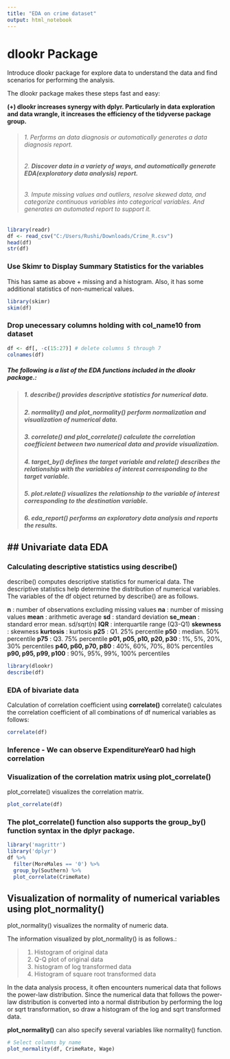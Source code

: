 ```yaml
---
title: "EDA on crime dataset"
output: html_notebook
---
```

# dlookr Package
Introduce dlookr package for explore data to understand the data and find scenarios for performing the analysis.

The dlookr package makes these steps fast and easy:

**(+) dlookr increases synergy with dplyr. Particularly in data exploration and data wrangle, it increases the efficiency of the tidyverse package group.**

> ###### 1. Performs an data diagnosis or automatically generates a data diagnosis report.
> ###### 2. **Discover data in a variety of ways, and automatically generate EDA(exploratory data analysis) report.**
> ###### 3. Impute missing values and outliers, resolve skewed data, and categorize continuous variables into categorical variables. And generates an automated report to support it.

```r
library(readr)
df <- read_csv("C:/Users/Rushi/Downloads/Crime_R.csv")
head(df)
str(df)
```
### Use Skimr to Display Summary Statistics for the variables

This has same as above + missing and a histogram.  Also, it has some additional statistics of non-numerical values.
```r
library(skimr)
skim(df)
```
### Drop unecessary columns holding with col_name10 from dataset
```r
df <- df[, -c(15:27)] # delete columns 5 through 7
colnames(df)
```

##### The following is a list of the *EDA functions* included in the dlookr package.:

>##### 1. **describe()** provides descriptive statistics for numerical data.
>##### 2. **normality()** and plot_normality() perform normalization and visualization of numerical data.
>##### 3. **correlate()** and plot_correlate() calculate the correlation coefficient between two numerical data and provide visualization.
>##### 4. **target_by()** defines the target variable and relate() describes the relationship with the variables of interest corresponding to the target variable.
>##### 5. **plot.relate()** visualizes the relationship to the variable of interest corresponding to the destination variable.
>##### 6. **eda_report()** performs an exploratory data analysis and reports the results.

## **Univariate data EDA**
---
### Calculating descriptive statistics using describe()

 describe() computes descriptive statistics for numerical data. The descriptive statistics help determine the distribution of numerical variables.
The variables of the df object returned by describe() are as follows.

**n** : number of observations excluding missing values
**na** : number of missing values
**mean** : arithmetic average
**sd** : standard deviation
**se_mean** : standard error mean. sd/sqrt(n)
**IQR** : interquartile range (Q3-Q1)
**skewness** : skewness
**kurtosis** : kurtosis
**p25** : Q1. 25% percentile
**p50** : median. 50% percentile
**p75** : Q3. 75% percentile
**p01, p05, p10, p20, p30** : 1%, 5%, 20%, 30% percentiles
**p40, p60, p70, p80** : 40%, 60%, 70%, 80% percentiles
**p90, p95, p99, p100** : 90%, 95%, 99%, 100% percentiles
```r
library(dlookr)
describe(df)
```
### EDA of bivariate data

Calculation of correlation coefficient using **correlate()**
correlate() calculates the correlation coefficient of all combinations of df numerical variables as follows:
```r
correlate(df)
```
### **Inference -** We can observe ExpenditureYear0 had high correlation

### Visualization of the correlation matrix using plot_correlate()
plot_correlate() visualizes the correlation matrix.
```r
plot_correlate(df)
```
### The plot_correlate() function also supports the group_by() function syntax in the dplyr package.
```r
library('magrittr')
library('dplyr')
df %>%
  filter(MoreMales == '0') %>%
  group_by(Southern) %>%
  plot_correlate(CrimeRate)
```
## Visualization of normality of numerical variables using **plot_normality()**
plot_normality() visualizes the normality of numeric data.

The information visualized by plot_normality() is as follows.:

>1. Histogram of original data
>2. Q-Q plot of original data
>3. histogram of log transformed data
>4. Histogram of square root transformed data

In the data analysis process, it often encounters numerical data that follows the power-law distribution. Since the numerical data that follows the power-law distribution is converted into a normal distribution by performing the log or sqrt transformation, so draw a histogram of the log and sqrt transformed data.

**plot_normality()** can also specify several variables like normality() function.
```r
# Select columns by name
plot_normality(df, CrimeRate, Wage)
```